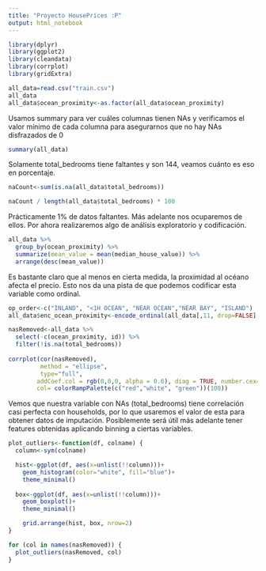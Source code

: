 ```yaml
---
title: "Proyecto HousePrices :P"
output: html_notebook
---
```


```r
library(dplyr)
library(ggplot2)
library(cleandata)
library(corrplot)
library(gridExtra)

```

```r
all_data=read.csv("train.csv")
all_data
all_data$ocean_proximity<-as.factor(all_data$ocean_proximity)
```

Usamos summary para ver cuáles columnas tienen NAs y verificamos el valor mínimo de cada columna para asegurarnos que no hay NAs disfrazados de 0

```r
summary(all_data)
```

Solamente total_bedrooms tiene faltantes y son 144, veamos cuánto es eso en porcentaje.

```r
naCount<-sum(is.na(all_data$total_bedrooms))

naCount / length(all_data$total_bedrooms) * 100
```

Prácticamente 1% de datos faltantes. Más adelante nos ocuparemos de ellos. Por ahora realizaremos algo de análisis exploratorio y codificación.

```r
all_data %>% 
  group_by(ocean_proximity) %>%
  summarize(mean_value = mean(median_house_value)) %>%
  arrange(desc(mean_value))
```

Es bastante claro que al menos en cierta medida, la proximidad al océano afecta el precio. Esto nos da una pista de que podemos codificar esta variable como ordinal.

```r
op_order<-c("INLAND", "<1H OCEAN", "NEAR OCEAN","NEAR BAY", "ISLAND")
all_data$enc_ocean_proximity<-encode_ordinal(all_data[,11, drop=FALSE], order=op_order, out.int=T)
```

```r
nasRemoved<-all_data %>% 
  select(-c(ocean_proximity, id)) %>%
  filter(!is.na(total_bedrooms))
         
corrplot(cor(nasRemoved), 
         method = "ellipse", 
         type="full",
        addCoef.col = rgb(0,0,0, alpha = 0.6), diag = TRUE, number.cex=0.8, 
        col= colorRampPalette(c("red","white", "green"))(100))
```

Vemos que nuestra variable con NAs (total_bedrooms) tiene correlación casi perfecta con households, por lo que usaremos el valor de esta para obtener datos de imputación. Posiblemente será útil más adelante tener features obtenidas aplicando binning a ciertas variables.

```r
plot_outliers<-function(df, colname) {
  column<-sym(colname)

  hist<-ggplot(df, aes(x=unlist(!!column)))+
    geom_histogram(color="white", fill="blue")+
    theme_minimal()
  
  box<-ggplot(df, aes(x=unlist(!!column)))+
    geom_boxplot()+
    theme_minimal()

    grid.arrange(hist, box, nrow=2)
}

for (col in names(nasRemoved)) {
  plot_outliers(nasRemoved, col)
}

```
